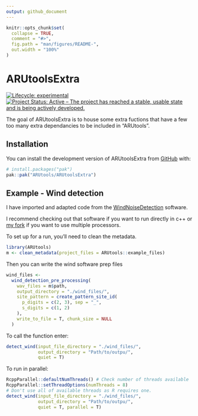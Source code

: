 ```yaml
---
output: github_document
---
```


<!-- README.md is generated from README.Rmd. Please edit that file -->

```r
knitr::opts_chunk$set(
  collapse = TRUE,
  comment = "#>",
  fig.path = "man/figures/README-",
  out.width = "100%"
)
```

# ARUtoolsExtra

<!-- badges: start -->
[![Lifecycle: experimental](https://img.shields.io/badge/lifecycle-experimental-orange.svg)](https://lifecycle.r-lib.org/articles/stages.html#experimental)
[![Project Status: Active – The project has reached a stable, usable state and is being actively developed.](https://www.repostatus.org/badges/latest/active.svg)](https://www.repostatus.org/#active)
<!-- badges: end -->

The goal of ARUtoolsExtra is to house some extra fuctions that have a few too 
many extra dependancies to be included in "ARUtools".

## Installation

You can install the development version of ARUtoolsExtra from [GitHub](https://github.com/) with:

``` r
# install.packages("pak")
pak::pak("ARUtools/ARUtoolsExtra")
```

## Example - Wind detection

I have imported and adapted code from the  [WindNoiseDetection](https://github.com/kenders2000/WindNoiseDetection) software.

I recommend checking out that software if you want to run directly in c++ or [my fork](https://github.com/dhope/WindNoiseDetection/tree/multicore) if you want to 
use multiple processors.


To set up for a run, you'll need to clean the metadata.

```r
library(ARUtools)
m <- clean_metadata(project_files = ARUtools::example_files)
```

Then you can write the wind software prep files

```r
wind_files <-
  wind_detection_pre_processing(
    wav_files = m$path,
    output_directory = "./wind_files/",
    site_pattern = create_pattern_site_id(
      p_digits = c(2, 3), sep = "_",
      s_digits = c(1, 2)
    ),
    write_to_file = T, chunk_size = NULL
  )
```

To call the function enter:

```r
detect_wind(input_file_directory = "./wind_files/",
            output_directory = "Path/to/outpu/",
            quiet = T)
```


To run in parallel:

```r

RcppParallel::defaultNumThreads() # Check number of threads available
RcppParallel::setThreadOptions(numThreads = 8) 
# Don't use all of available threads as R requires one.
detect_wind(input_file_directory = "./wind_files/",
            output_directory = "Path/to/outpu/",
            quiet = T, parallel = T)

```

